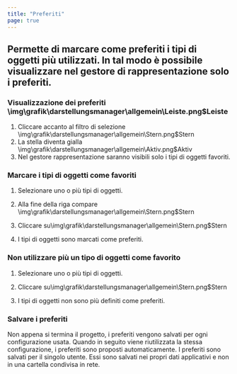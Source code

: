 ```yaml
---
title: "Preferiti"
page: true
---
```

## Permette di marcare come preferiti i tipi di oggetti pi&#249; utilizzati. In tal modo &#232; possibile visualizzare nel gestore di rappresentazione solo i preferiti.

### Visualizzazione dei preferiti<Image>\img\grafik\darstellungsmanager\allgemein\Leiste.png$Leiste</Image>

1.  Cliccare accanto al filtro di selezione<Image>\img\grafik\darstellungsmanager\allgemein\Stern.png$Stern</Image>
2.  La stella diventa gialla<Image>\img\grafik\darstellungsmanager\allgemein\Aktiv.png$Aktiv</Image>
3.  Nel gestore rappresentazione saranno visibili solo i tipi di oggetti favoriti.




### Marcare i tipi di oggetti come favoriti

1.  Selezionare uno o pi&#249; tipi di oggetti. 

2.  Alla fine della riga compare<Image>\img\grafik\darstellungsmanager\allgemein\Stern.png$Stern</Image>
3.  Cliccare su<Image>\img\grafik\darstellungsmanager\allgemein\Stern.png$Stern</Image>
4.  I tipi di oggetti sono marcati come preferiti.




### Non utilizzare pi&#249; un tipo di oggetti come favorito

1.  Selezionare uno o pi&#249; tipi di oggetti. 

2.  Cliccare su<Image>\img\grafik\darstellungsmanager\allgemein\Stern.png$Stern</Image>
3.  I tipi di oggetti non sono pi&#249; definiti come preferiti.




### Salvare i preferiti
Non appena si termina il progetto, i preferiti vengono salvati per ogni configurazione usata. Quando in seguito viene riutilizzata la stessa configurazione, i preferiti sono proposti automaticamente.
<Success>
I preferiti sono salvati per il singolo utente. Essi sono salvati nei propri dati applicativi e non in una cartella condivisa in rete.
</Success>

